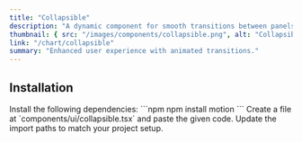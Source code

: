 ```yaml
---
title: "Collapsible"
description: "A dynamic component for smooth transitions between panels."
thumbnail: { src: "/images/components/collapsible.png", alt: "Collapsible example" }
link: "/chart/collapsible"
summary: "Enhanced user experience with animated transitions."
---
```


<ComponentPreview name="collapsible-demo" />

## Installation

<Steps>

<Step>
Install the following dependencies:
</Step>
```npm
npm install motion
```

<Step>
Create a file at `components/ui/collapsible.tsx` and paste the given code.  
</Step>

<CollapsibleSource name="collapsible" />

<Step>
Update the import paths to match your project setup.
</Step>

</Steps>